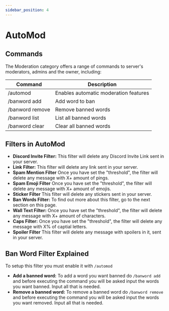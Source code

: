 ```yaml
---
sidebar_position: 4
---
```


# AutoMod



## Commands

The Moderation category offers a range of commands to server's moderators, admins and the owner, including:

| Command             | Description                           |
| ------------------- | --------------------------------------|
| /automod            | Enables automatic moderation features | 
| /banword add        | Add word to ban                       | 
| /banword remove     | Remove banned words                   | 
| /banword list       | List all banned words                 | 
| /banword clear      | Clear all banned words                |

## Filters in AutoMod

- **Discord Invite Filter:** This filter will delete any Discord Invite Link sent in your server.
- **Link Filter:** This filter will delete any link sent in your server. 
- **Spam Mention Filter** Once you have set the "threshold", the filter will delete any message with X+ amount of pings.
- **Spam Emoji Filter** Once you have set the "threshold", the filter will delete any message with X+ amount of emojis.
- **Sticker Filter** This filter will delete any stickers sent in your server.
- **Ban Words Filter:** To find out more about this filter, go to the next section on this page.
- **Wall Text Filter:** Once you have set the "threshold", the filter will delete any message with X+ amount of characters.
- **Caps Filter:** Once you have set the "threshold", the filter will delete any message with X% of captial letters.
- **Spoiler Filter** This filter will delete any message with spoilers in it, sent in your server.

## Ban Word Filter Explained 
To setup this filter you must enable it with `/automod` 
- **Add a banned word:** To add a word you want banned do `/banword add` and before executing the command you will be asked input the words you want banned. Input all that is needed. 
- **Remove a banned word:** To remove a banned word do `/banword remove` and before executing the command you will be asked input the words you want removed. Input all that is needed.
